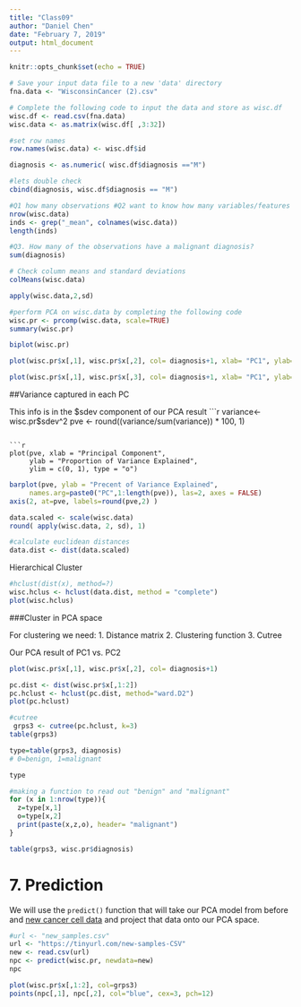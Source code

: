 ```yaml
---
title: "Class09"
author: "Daniel Chen"
date: "February 7, 2019"
output: html_document
---
```


```r
knitr::opts_chunk$set(echo = TRUE)
```

```r
# Save your input data file to a new 'data' directory
fna.data <- "WisconsinCancer (2).csv"

# Complete the following code to input the data and store as wisc.df
wisc.df <- read.csv(fna.data)
wisc.data <- as.matrix(wisc.df[ ,3:32])

```
```r
#set row names
row.names(wisc.data) <- wisc.df$id
```
```r
diagnosis <- as.numeric( wisc.df$diagnosis =="M")
```



```r
#lets double check
cbind(diagnosis, wisc.df$diagnosis == "M")
```

```r
#Q1 how many observations #Q2 want to know how many variables/features in the data are suffixed with  "_mean"?
nrow(wisc.data)
inds <- grep("_mean", colnames(wisc.data))
length(inds)

```

```r
#Q3. How many of the observations have a malignant diagnosis?
sum(diagnosis)
```
```r
# Check column means and standard deviations
colMeans(wisc.data)

apply(wisc.data,2,sd)
```

```r
#perform PCA on wisc.data by completing the following code
wisc.pr <- prcomp(wisc.data, scale=TRUE)
summary(wisc.pr)
```
```r
biplot(wisc.pr)
```
```r
plot(wisc.pr$x[,1], wisc.pr$x[,2], col= diagnosis+1, xlab= "PC1", ylab= "PC2")
```
```r
plot(wisc.pr$x[,1], wisc.pr$x[,3], col= diagnosis+1, xlab= "PC1", ylab= "PC3")

```
##Variance captured in each PC

This info is in the $sdev component of our PCA result
```r
variance<- wisc.pr$sdev^2
pve <- round((variance/sum(variance)) * 100, 1)
```

```r
plot(pve, xlab = "Principal Component", 
     ylab = "Proportion of Variance Explained", 
     ylim = c(0, 1), type = "o")
```
```r
barplot(pve, ylab = "Precent of Variance Explained",
     names.arg=paste0("PC",1:length(pve)), las=2, axes = FALSE)
axis(2, at=pve, labels=round(pve,2) )
```

```r
data.scaled <- scale(wisc.data)
round( apply(wisc.data, 2, sd), 1)
```
```r
#calculate euclidean distances 
data.dist <- dist(data.scaled)
```
Hierarchical Cluster
```r
#hclust(dist(x), method=?)
wisc.hclus <- hclust(data.dist, method = "complete")
plot(wisc.hclus)
```

###Cluster in PCA space

For clustering we need:
1. Distance matrix
2. Clustering function
3. Cutree

Our PCA result of PC1 vs. PC2
```r
plot(wisc.pr$x[,1], wisc.pr$x[,2], col= diagnosis+1)

```
```r
pc.dist <- dist(wisc.pr$x[,1:2])
pc.hclust <- hclust(pc.dist, method="ward.D2")
plot(pc.hclust)

```

```r
#cutree
 grps3 <- cutree(pc.hclust, k=3)
table(grps3)
```

```r
type=table(grps3, diagnosis)
# 0=benign, 1=malignant

type
```


```r
#making a function to read out "benign" and "malignant" 
for (x in 1:nrow(type)){
  z=type[x,1]
  o=type[x,2]
  print(paste(x,z,o), header= "malignant")
}
```


```r
table(grps3, wisc.pr$diagnosis)

```

# 7. Prediction

We will use the `predict()` function that will take our PCA model from before and [new cancer cell data](https://tinyurl.com/new-samples-CSV) and project that data onto our PCA space.

```r
#url <- "new_samples.csv"
url <- "https://tinyurl.com/new-samples-CSV"
new <- read.csv(url)
npc <- predict(wisc.pr, newdata=new)
npc

plot(wisc.pr$x[,1:2], col=grps3)
points(npc[,1], npc[,2], col="blue", cex=3, pch=12)

```

